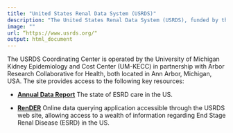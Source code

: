 ```yaml
---
title: "United States Renal Data System (USRDS)"
description: "The United States Renal Data System (USRDS), funded by the National Institutes of Health, National Institute of Diabetes and Digestive and Kidney Diseases, is the national data registry that collects, analyzes, and distributes information on the end-stage renal disease (ESRD) population in the U.S., including treatments and outcomes. "
image: ""
url: “https://www.usrds.org/"
output: html_document
---
```


The USRDS Coordinating Center is operated by the University of Michigan Kidney 
Epidemiology and Cost Center (UM-KECC) in partnership with Arbor Research 
Collaborative for Health, both located in Ann Arbor, Michigan, USA. The site
provides access to the following key resources:

* **[Annual Data Report](https://www.usrds.org/adr.aspx)** The state of ESRD care
in the US.

* **[RenDER](https://www.usrds.org/render/xrender_home.asp)** Online data 
querying application accessible through the USRDS web site, allowing access 
to a wealth of information regarding End Stage Renal Disease (ESRD) in the US. 
